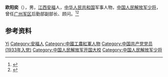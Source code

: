 '''欧阳奕'''（{{bd|1912年||1987年|}}），男，[[江西|江西]][[安福|安福]]人，[[中华人民共和国|中华人民共和国]]军事人物，[[中国人民解放军少将|中国人民解放军少将]]，曾任[[广州军区|广州军区]]后勤部副部长、顾问。<ref>{{Cite book|title=中国抗日战争人物大词典|author=刘景泉主编; 沈久泉, 王凯捷, 李卓副主编|publisher=天津大学出版社|year=1999|isbn=|location=|pages=}}</ref><ref>{{Cite book|title=中华军事人物大辞典|author=吴如蒿著; 陈策才, 张光彩, 赵功德等副主编|publisher=新华出版社|year=1989|isbn=|location=北京|pages=}}</ref>

== 参考资料 ==
{{reflist}}

{{中国人物小作品}}

{{Authority control}}
{{DEFAULTSORT:Ouyang}}
[[Category:欧阳姓|Yi]]
[[Category:安福人|Category:安福人]]
[[Category:中國工農紅軍人物|Category:中國工農紅軍人物]]
[[Category:中国共产党党员_(1933年入党)|Category:中国共产党党员 (1933年入党)]]
[[Category:中国人民解放军开国大校|Category:中国人民解放军开国大校]]
[[Category:中国人民解放军少将|Category:中国人民解放军少将]]